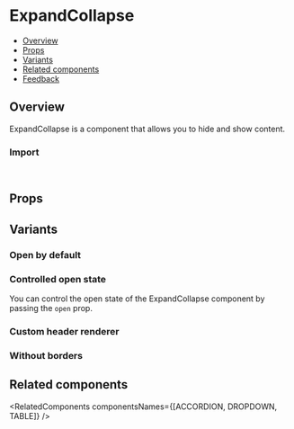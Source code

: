 
<Meta of={ExpandCollapseStories} />

# ExpandCollapse

- [Overview](#overview)
- [Props](#props)
- [Variants](#variants)
- [Related components](#related-components)
- [Feedback](#feedback)

## Overview

ExpandCollapse is a component that allows you to hide and show content.

<Canvas of={ExpandCollapseStories.Overview} />

### Import

```js
import { ExpandCollapse } from "monday-ui-react-core";
```

<TipCombineMultiple />

## Props

<PropsTable />

## Variants

### Open by default

<Canvas of={ExpandCollapseStories.OpenByDefault} />

### Controlled open state

You can control the open state of the ExpandCollapse component by passing the <code>open</code> prop.

<Canvas of={ExpandCollapseStories.ControlledOpenState} />

### Custom header renderer

<Canvas of={ExpandCollapseStories.CustomHeaderRenderer} />

### Without borders

<Canvas of={ExpandCollapseStories.WithoutBorders} />

## Related components

<RelatedComponents componentsNames={[ACCORDION, DROPDOWN, TABLE]} />
